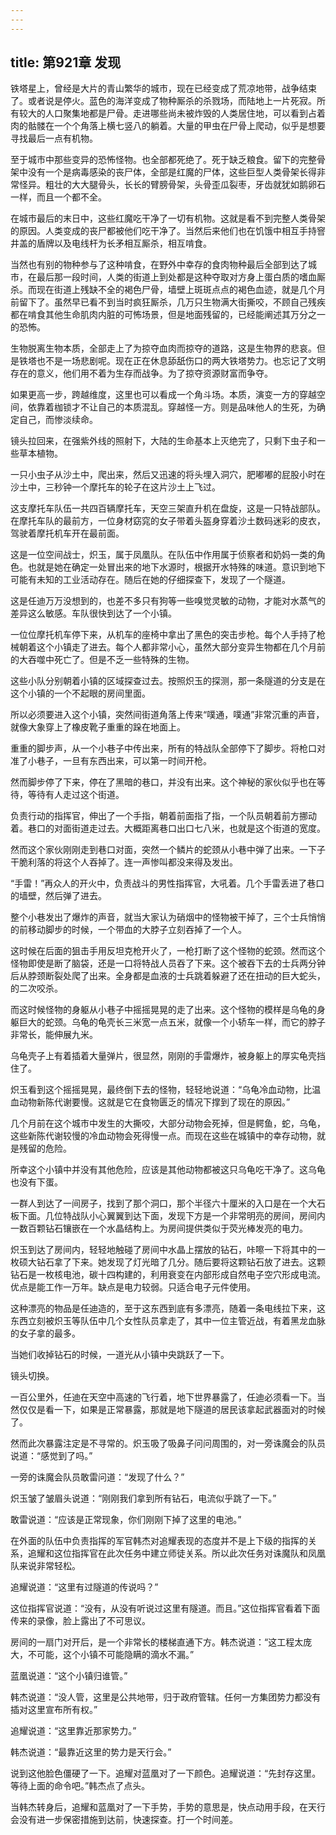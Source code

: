 ```yaml
---
---
---
```

title: 第921章 发现
---



铁塔星上，曾经是大片的青山繁华的城市，现在已经变成了荒凉地带，战争结束了。或者说是停火。蓝色的海洋变成了物种厮杀的杀戮场，而陆地上一片死寂。所有较大的人口聚集地都是尸骨。走进哪些尚未被炸毁的人类居住地，可以看到占着肉的骷髅在一个个角落上横七竖八的躺着。大量的甲虫在尸骨上爬动，似乎是想要寻找最后一点有机物。

至于城市中那些变异的恐怖怪物。也全部都死绝了。死于缺乏粮食。留下的完整骨架中没有一个是病毒感染的丧尸体，全部是红魔的尸体，这些巨型人类骨架长得非常怪异。粗壮的大大腿骨头，长长的臂膀骨架，头骨歪瓜裂枣，牙齿就犹如鹅卵石一样，而且一个都不全。

在城市最后的末日中，这些红魔吃干净了一切有机物。这就是看不到完整人类骨架的原因。人类变成的丧尸都被他们吃干净了。当然后来他们也在饥饿中相互手持窨井盖的盾牌以及电线杆为长矛相互厮杀，相互啃食。

当然也有别的物种参与了这种啃食，在野外中幸存的食肉物种最后全部到达了城市，在最后那一段时间，人类的街道上到处都是这种夺取对方身上蛋白质的嗜血厮杀。而现在街道上残缺不全的褐色尸骨，墙壁上斑斑点点的褐色血迹，就是几个月前留下了。虽然早已看不到当时疯狂厮杀，几万只生物满大街撕咬，不顾自己残疾都在啃食其他生命肌肉内脏的可怖场景，但是地面残留的，已经能阐述其万分之一的恐怖。

生物脱离生物本质，全部走上了为掠夺血肉而掠夺的道路，这是生物界的悲哀。但是铁塔也不是一场悲剧呢。现在正在休息舔舐伤口的两大铁塔势力。也忘记了文明存在的意义，他们用不着为生存而战争。为了掠夺资源财富而争夺。

如果更高一步，跨越维度，这里也可以看成一个角斗场。本质，演变一方的穿越空间，依靠着枷锁才不让自己的本质混乱。穿越怪一方。则是品味他人的生死，为确定自己，而惨淡续命。

镜头拉回来，在强紫外线的照射下，大陆的生命基本上灭绝完了，只剩下虫子和一些草本植物。

一只小虫子从沙土中，爬出来，然后又迅速的将头埋入洞穴，肥嘟嘟的屁股小时在沙土中，三秒钟一个摩托车的轮子在这片沙土上飞过。

这支摩托车队伍一共四百辆摩托车，天空三架直升机在盘旋，这是一只特战部队。在摩托车队的最前方，一位身材窈窕的女子带着头盔身穿着沙土数码迷彩的皮衣，驾驶着摩托机车开在最前面。

这是一位空间战士，炽玉，属于凤凰队。在队伍中作用属于侦察者和奶妈一类的角色。也就是她在确定一处冒出来的地下水源时，根据开水特殊的味道。意识到地下可能有未知的工业活动存在。随后在她的仔细探查下，发现了一个隧道。

这是任迪万万没想到的，也差不多只有狗等一些嗅觉灵敏的动物，才能对水蒸气的差异这么敏感。车队很快到达了一个小镇。

一位位摩托机车停下来，从机车的座椅中拿出了黑色的突击步枪。每个人手持了枪械朝着这个小镇走了进去。每个人都非常小心，虽然大部分变异生物都在几个月前的大吞噬中死亡了。但是不乏一些特殊的生物。

这些小队分别朝着小镇的区域探查过去。按照炽玉的探测，那一条隧道的分支是在这个小镇的一个不起眼的房间里面。

所以必须要进入这个小镇，突然间街道角落上传来“噗通，噗通”非常沉重的声音，就像大象穿上了橡皮靴子重重的跺在地面上。

重重的脚步声，从一个小巷子中传出来，所有的特战队全部停下了脚步。将枪口对准了小巷子，一旦有东西出来，可以第一时间开枪。

然而脚步停了下来，停在了黑暗的巷口，并没有出来。这个神秘的家伙似乎也在等待，等待有人走过这个街道。

负责行动的指挥官，伸出了一个手指，朝着前面指了指，一个队员朝着前方挪动着。巷口的对面街道走过去。大概距离巷口出口七八米，也就是这个街道的宽度。

然而这个家伙刚刚走到巷口对面，突然一个鳞片的蛇颈从小巷中弹了出来。一下子干脆利落的将这个人吞掉了。连一声惨叫都没来得及发出。

“手雷！”再众人的开火中，负责战斗的男性指挥官，大吼着。几个手雷丢进了巷口的墙壁，然后弹了进去。

整个小巷发出了爆炸的声音，就当大家认为硝烟中的怪物被干掉了，三个士兵悄悄的前移动脚步的时候，一个带血的大脖子立刻吞掉了一个人。

这时候在后面的狙击手用反坦克枪开火了，一枪打断了这个怪物的蛇颈。然而这个怪物即使是断了脑袋，还是一口将特战人员吞了下来。这个被吞下去的士兵两分钟后从脖颈断裂处爬了出来。全身都是血液的士兵跳着躲避了还在扭动的巨大蛇头，的二次咬杀。

而这时候怪物的身躯从小巷子中摇摇晃晃的走了出来。这个怪物的模样是乌龟的身躯巨大的蛇颈。乌龟的龟壳长三米宽一点五米，就像一个小轿车一样，而它的脖子非常长，能伸展九米。

乌龟壳子上有着插着大量弹片，很显然，刚刚的手雷爆炸，被身躯上的厚实龟壳挡住了。

炽玉看到这个摇摇晃晃，最终倒下去的怪物，轻轻地说道：“乌龟冷血动物，比温血动物新陈代谢要慢。这就是它在食物匮乏的情况下撑到了现在的原因。”

几个月前在这个城市中发生的大撕咬，大部分动物会死掉，但是鳄鱼，蛇，乌龟，这些新陈代谢较慢的冷血动物会死得慢一点。而现在这些在城镇中的幸存动物，就是残留的危险。

所幸这个小镇中并没有其他危险，应该是其他动物都被这只乌龟吃干净了。这乌龟也没有下蛋。

一群人到达了一间房子，找到了那个洞口，那个半径六十厘米的入口是在一个大石板下面。几位特战队小心翼翼到达下面，发现下方是一个非常明亮的房间，房间内一数百颗钻石镶嵌在一个水晶结构上。为房间提供类似于荧光棒发亮的电力。

炽玉到达了房间内，轻轻地触碰了房间中水晶上摆放的钻石，咔嚓一下将其中的一枚硕大钻石拿了下来。她发现了灯光暗了几分。随后要将这颗钻石放了进去。这颗钻石是一枚核电池，碳十四构建的，利用衰变在内部形成自然电子空穴形成电流。优点是能工作一万年。缺点是电力较弱。只适合电子元件使用。

这种漂亮的物品是任迪造的，至于这东西到底有多漂亮，随着一条电线拉下来，这东西立刻被炽玉等队伍中几个女性队员拿走了，其中一位主管近战，有着黑龙血脉的女子拿的最多。

当她们收掉钻石的时候，一道光从小镇中央跳跃了一下。

镜头切换。

一百公里外，任迪在天空中高速的飞行着，地下世界暴露了，任迪必须看一下。当然仅仅是看一下，如果是正常暴露，那就是地下隧道的居民该拿起武器面对的时候了。

然而此次暴露注定是不寻常的。炽玉吸了吸鼻子问问周围的，对一旁诛魔会的队员说道：“感觉到了吗。”

一旁的诛魔会队员敢雷问道：“发现了什么？”

炽玉皱了皱眉头说道：“刚刚我们拿到所有钻石，电流似乎跳了一下。”

敢雷说道：“应该是正常现象，你们刚刚下掉了这里的电池。”

在外面的队伍中负责指挥的军官韩杰对追耀表现的态度并不是上下级的指挥的关系，追耀和这位指挥官在此次任务中建立师徒关系。所以此次任务对诛魔队和凤凰队来说非常轻松。

追耀说道：“这里有过隧道的传说吗？”

这位指挥官说道：“没有，从没有听说过这里有隧道。而且。”这位指挥官看着下面传来的录像，脸上露出了不可思议。

房间的一扇门对开后，是一个非常长的楼梯直通下方。韩杰说道：“这工程太庞大，不可能，这个小镇不可能隐瞒的滴水不漏。”

蓝凰说道：“这个小镇归谁管。”

韩杰说道：“没人管，这里是公共地带，归于政府管辖。任何一方集团势力都没有插对这里宣布所有权。”

追耀说道：“这里靠近那家势力。”

韩杰说道：“最靠近这里的势力是天行会。”

说到这他脸色僵硬了一下。追耀对蓝凰对了一下颜色。追耀说道：“先封存这里。等待上面的命令吧。”韩杰点了点头。

当韩杰转身后，追耀和蓝凰对了一下手势，手势的意思是，快点动用手段，在天行会没有进一步保密措施到达前，快速探查。打一个时间差。